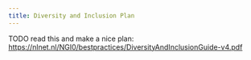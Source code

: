 ```yaml
---
title: Diversity and Inclusion Plan
---
```


TODO read this and make a nice plan: https://nlnet.nl/NGI0/bestpractices/DiversityAndInclusionGuide-v4.pdf
